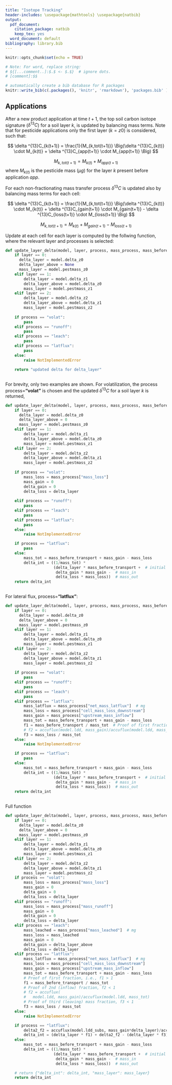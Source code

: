 ```yaml
---
title: "Isotope Tracking"
header-includes: \usepackage{mathtools} \usepackage{natbib}
output:
  pdf_document:
    citation_package: natbib
    keep_tex: yes
  word_document: default
bibliography: library.bib
---
```


```r
knitr::opts_chunk$set(echo = TRUE)

# Note: For word, replace string:
# ${[...comment..]:$.$ <- $.$}  # ignore dots.
# [comment]:$$
```

```r
# automatically create a bib database for R packages
knitr::write_bib(c(.packages(), 'knitr', 'rmarkdown'), 'packages.bib' )
```


## Applications

After a new product application at time $t+1$, the top soil carbon isotope signature ($\delta ^{13}C$) for a soil layer $k$, is updated by balancing mass terms. Note that for pesticide applications only the first layer ($k=z0$) is considered, such that:

$$
\delta ^{13}C_{k(t+1)} = \frac{1}{M_{k,tot(t+1)}} \Big(\delta ^{13}C_{k(t)} \cdot M_{k(t)} + \delta ^{13}C_{app(t+1)} \cdot M_{app(t+1)}  \Big)
$$

$$
M_{k,tot(t+1)} =  M_{k(t)} + M_{app(t+1)}
$$
where $M_{k(t)}$ is the pesticide mass $(\mu g)$ for the layer $k$ present before application $app$. 

For each non-fractionating mass transfer process $\delta ^{13}C$ is updated also by balancing mass terms for each cell:   

$$
\delta ^{13}C_{k(t+1)} = \frac{1}{M_{k,tot(t+1)}} \Big(\delta ^{13}C_{k(t)} \cdot M_{k(t)} + \delta ^{13}C_{gain(t+1)} \cdot M_{gain(t+1)} -  \delta ^{13}C_{loss(t+1)} \cdot M_{loss(t+1)}  \Big)
$$

$$
M_{k,tot(t+1)} =  M_{k(t)} + M_{gain(t+1)} -  M_{loss(t+1)}
$$


Update at each cell for each layer is computed by the follwing function, where the relevant layer and processes is selected:


```python

def update_layer_delta(model, layer, process, mass_process, mass_before_transport):
    if layer == 0:
      delta_layer = model.delta_z0
      delta_layer_above = None
      mass_layer = model.pestmass_z0
    elif layer == 1:
        delta_layer = model.delta_z1
        delta_layer_above = model.delta_z0
        mass_layer = model.pestmass_z1
    elif layer == 2:
        delta_layer = model.delta_z2
        delta_layer_above = model.delta_z1
        mass_layer = model.pestmass_z2
        
    if process == "volat":
        pass
    elif process == "runoff":
        pass
    elif process == "leach":
        pass
    elif process == "latflux":
        pass
    else:
        raise NotImplementedError
    
    return "updated delta for delta_layer"
                       
```

For brevity, only two examples are shown. For volatilization, the process process=**"volat"** is chosen and the updated $\delta ^{13}C$ for a soil layer $k$ is returned,

```python

def update_layer_delta(model, layer, process, mass_process, mass_before_transport):
    if layer == 0:
      delta_layer = model.delta_z0
      delta_layer_above = 0
      mass_layer = model.pestmass_z0
    elif layer == 1:
        delta_layer = model.delta_z1
        delta_layer_above = model.delta_z0
        mass_layer = model.pestmass_z1
    elif layer == 2:
        delta_layer = model.delta_z2
        delta_layer_above = model.delta_z1
        mass_layer = model.pestmass_z2
        
    if process == "volat":
        mass_loss = mass_process["mass_loss"]
        mass_gain = 0
        delta_gain = 0
        delta_loss = delta_layer
        
    elif process == "runoff":
        pass
    elif process == "leach":
        pass
    elif process == "latflux":
        pass
    else:
        raise NotImplementedError

    if process == "latflux":
        pass
    else:
        mass_tot = mass_before_transport + mass_gain - mass_loss
        delta_int = ((1/mass_tot) *
                     (delta_layer * mass_before_transport +  # initial
                      delta_gain * mass_gain -  # mass_in
                      delta_loss * mass_loss))  # mass_out
    return delta_int
                       
```

For lateral flux, process=**"latflux"**:

```python

def update_layer_delta(model, layer, process, mass_process, mass_before_transport):
    if layer == 0:
      delta_layer = model.delta_z0
      delta_layer_above = 0
      mass_layer = model.pestmass_z0
    elif layer == 1:
        delta_layer = model.delta_z1
        delta_layer_above = model.delta_z0
        mass_layer = model.pestmass_z1
    elif layer == 2:
        delta_layer = model.delta_z2
        delta_layer_above = model.delta_z1
        mass_layer = model.pestmass_z2
        
    if process == "volat":
        pass
    elif process == "runoff":
        pass
    elif process == "leach":
        pass
    elif process == "latflux":
        mass_latflux = mass_process["net_mass_latflux"]  # mg
        mass_loss = mass_process["cell_mass_loss_downstream"]
        mass_gain = mass_process["upstream_mass_inflow"]
        mass_tot = mass_before_transport + mass_gain - mass_loss
        f1 = mass_before_transport / mass_tot  # Proof of first fraction, i.e., f1 > 1
        # f2 = accuflux(model.ldd, mass_gain)/accuflux(model.ldd, mass_tot)  # Proof of 2nd (inflow) fraction, f2 < 1
        f3 = mass_loss / mass_tot
    else:
        raise NotImplementedError

    if process == "latflux":
        pass
    else:
        mass_tot = mass_before_transport + mass_gain - mass_loss
        delta_int = ((1/mass_tot) *
                     (delta_layer * mass_before_transport +  # initial
                      delta_gain * mass_gain -  # mass_in
                      delta_loss * mass_loss))  # mass_out
    return delta_int
                       
```

Full function


```python

def update_layer_delta(model, layer, process, mass_process, mass_before_transport):
    if layer == 0:
      delta_layer = model.delta_z0
      delta_layer_above = 0
      mass_layer = model.pestmass_z0
    elif layer == 1:
        delta_layer = model.delta_z1
        delta_layer_above = model.delta_z0
        mass_layer = model.pestmass_z1
    elif layer == 2:
        delta_layer = model.delta_z2
        delta_layer_above = model.delta_z1
        mass_layer = model.pestmass_z2
    if process == "volat":
        mass_loss = mass_process["mass_loss"]
        mass_gain = 0
        delta_gain = 0
        delta_loss = delta_layer
    elif process == "runoff":
        mass_loss = mass_process["mass_runoff"]
        mass_gain = 0
        delta_gain = 0
        delta_loss = delta_layer
    elif process == "leach":
        mass_leached = mass_process["mass_leached"]  # mg
        mass_loss = mass_leached
        mass_gain = 0
        delta_gain = delta_layer_above
        delta_loss = delta_layer
    elif process == "latflux":
        mass_latflux = mass_process["net_mass_latflux"]  # mg
        mass_loss = mass_process["cell_mass_loss_downstream"]
        mass_gain = mass_process["upstream_mass_inflow"]
        mass_tot = mass_before_transport + mass_gain - mass_loss
        # Proof of first fraction, i.e., f1 > 1
        f1 = mass_before_transport / mass_tot  
        # Proof of 2nd (inflow) fraction, f2 < 1
        # f2 = accuflux(
        #   model.ldd, mass_gain)/accuflux(model.ldd, mass_tot)  
        # Proof of third (leaving) mass fraction, f3 < 1
        f3 = mass_loss / mass_tot  
    else:
        raise NotImplementedError

    if process == "latflux":
        delta2_f2 = accuflux(model.ldd_subs, mass_gain*delta_layer)/accuflux(model.ldd_subs, mass_tot)
        delta_int = (delta_layer * f1) + delta2_f2 - (delta_layer * f3)
    else:
        mass_tot = mass_before_transport + mass_gain - mass_loss
        delta_int = ((1/mass_tot) *
                     (delta_layer * mass_before_transport +  # initial
                      delta_gain * mass_gain -  # mass_in
                      delta_loss * mass_loss))  # mass_out

    # return {"delta_int": delta_int, "mass_layer": mass_layer}
    return delta_int
                       
```
